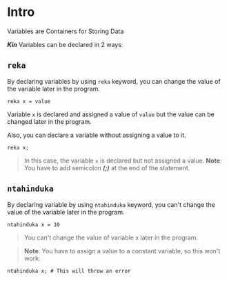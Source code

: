 # Intro

Variables are Containers for Storing Data

**_Kin_** Variables can be declared in 2 ways:

## `reka`

By declaring variables by using `reka` keyword, you can change the value of the variable later in the program.

```Kin
reka x = value
```

Variable `x` is declared and assigned a value of `value` but the value can be changed later in the program.

Also, you can declare a variable without assigning a value to it.

```Kin
reka x;
```

> In this case, the variable `x` is declared but not assigned a value.
> **Note**: You have to add semicolon **_(;)_** at the end of the statement.

## `ntahinduka`

By declaring variable by using `ntahinduka` keyword, you can't change the value of the variable later in the program.

```Kin
ntahinduka x = 10
```

> You can't change the value of variable x later in the program.

> **Note**: You have to assign a value to a constant variable, so this won't work:

```Kin
ntahinduka x; # This will throw an error
```
